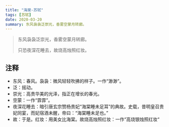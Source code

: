 ```yaml
---
title: "海棠-苏轼"
tags: [苏轼]
date: 2020-03-20
summary: 东风袅袅泛崇光，香雾空蒙月转廊。
---
```


> 东风袅袅泛崇光，香雾空蒙月转廊。
> 
> 只恐夜深花睡去，故烧高烛照红妆。

## 注释

- 东风：春风。袅袅：微风轻轻吹拂的样子。一作“渺渺”。
- 泛：摇动。
- 崇光：高贵华美的光泽，指正在增长的春光。
- 空蒙：一作“霏霏”。
- 夜深花睡去：暗引唐玄宗赞杨贵妃“海棠睡未足耳”的典故。史载，昔明皇召贵妃同宴，而妃宿酒未醒，帝曰：“海棠睡未足也。”
- 故：于是。红妆：用美女比海棠。故烧高烛照红妆：一作“高烧银烛照红妆“
